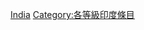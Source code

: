 {{Emptycat}}
{{Articles by Quality|topic=印度|project=印度|format=toc}}

[[Category:初级条目|India]]
[[Category:各等級印度條目‎|Category:各等級印度條目‎]]